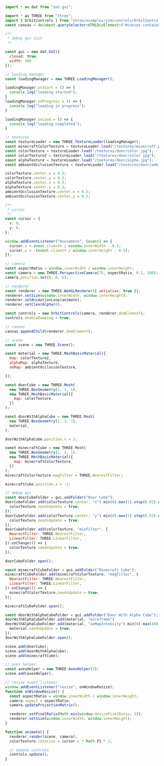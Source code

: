 
<Layout title="Debug - With dat.GUI">
  <div class="h-screen py-10 md:py-20">
    <Example12 title="Debug" description="with dat.GUI" />
  </div>
  <div class="h-screen overflow-y-scroll rounded-2xl my-10 md:my-20 container max-w-7xl place-self-center">

```javascript
import * as dat from "dat.gui";

import * as THREE from "three";
import { OrbitControls } from "three/examples/jsm/controls/OrbitControls.js";
const canvas = document.querySelector<HTMLDivElement>("#canvas-container")!;

/**
 * debug gui init
 */

const gui = new dat.GUI({
  closed: true,
  width: 400
});

// loading manager
const loadingManager = new THREE.LoadingManager();

loadingManager.onStart = () => {
  console.log("loading started");
}
loadingManager.onProgress = () => {
  console.log("loading in progress");
}

loadingManager.onLoad = () => {
  console.log("loading completed");
}

// textures
const textureLoader = new THREE.TextureLoader(loadingManager);
const minecraftColorTexture = textureLoader.load("/textures/minecraft.png");
const colorTexture = textureLoader.load("/textures/door/color.jpg");
const colorTexture2 = textureLoader.load("/textures/door/color.jpg");
const alphaTexture = textureLoader.load("/textures/door/alpha.jpg");
const ambientOcclusionTexture = textureLoader.load("/textures/door/ambientOcclusion.jpg");

colorTexture.center.x = 0.5;
colorTexture.center.y = 0.5;
alphaTexture.center.x = 0.5;
alphaTexture.center.y = 0.5;
ambientOcclusionTexture.center.x = 0.5;
ambientOcclusionTexture.center.y = 0.5;

/**
 * cursor
 */
const cursor = {
  x: 0,
  y: 0,
};

window.addEventListener("mousemove", (event) => {
  cursor.x = event.clientX / window.innerWidth - 0.5;
  cursor.y = -(event.clientY / window.innerHeight - 0.5);
});

// camera
const aspectRatio = window.innerWidth / window.innerHeight;
const camera = new THREE.PerspectiveCamera(75, aspectRatio, 0.1, 100);
camera.position.set(0, 0, 5);

// renderer
const renderer = new THREE.WebGLRenderer({ antialias: true });
renderer.setSize(window.innerWidth, window.innerHeight);
renderer.setAnimationLoop(animate);
renderer.setClearAlpha(0);

const controls = new OrbitControls(camera, renderer.domElement);
controls.enableDamping = true;

// canvas
canvas.appendChild(renderer.domElement);

// scene
const scene = new THREE.Scene();

const material = new THREE.MeshBasicMaterial({
  map: colorTexture2,
  alphaMap: alphaTexture,
  aoMap: ambientOcclusionTexture,

});

const doorCube = new THREE.Mesh(
  new THREE.BoxGeometry(1, 1, 1),
  new THREE.MeshBasicMaterial({
    map: colorTexture,
  })
);

const doorWithAlphaCube = new THREE.Mesh(
  new THREE.BoxGeometry(1, 1, 1),
  material,
);

doorWithAlphaCube.position.x = 2;

const minecraftCube = new THREE.Mesh(
  new THREE.BoxGeometry(1, 1, 1),
  new THREE.MeshBasicMaterial({
    map: minecraftColorTexture,
  })
);
minecraftColorTexture.magFilter = THREE.NearestFilter;

minecraftCube.position.x = -2;

// debug gui
const doorCubeFolder = gui.addFolder("Door Cube");
doorCubeFolder.add(colorTexture.center, "x").min(0).max(1).step(0.01).name("centerX").onChange(() => {
  colorTexture.needsUpdate = true;
});
doorCubeFolder.add(colorTexture.center, "y").min(0).max(1).step(0.01).name("centerY").onChange(() => {
  colorTexture.needsUpdate = true;
});
doorCubeFolder.add(colorTexture, "minFilter", {
  NearestFilter: THREE.NearestFilter,
  LinearFilter: THREE.LinearFilter,
}).onChange(() => {
  colorTexture.needsUpdate = true;
});

doorCubeFolder.open();

const minecraftCubeFolder = gui.addFolder("Minecraft Cube");
minecraftCubeFolder.add(minecraftColorTexture, "magFilter", {
  NearestFilter: THREE.NearestFilter,
  LinearFilter: THREE.LinearFilter,
}).onChange(() => {
  minecraftColorTexture.needsUpdate = true;
});

minecraftCubeFolder.open();

const doorWithAlphaCubeFolder = gui.addFolder("Door With Alpha Cube");
doorWithAlphaCubeFolder.add(material, "wireframe")
doorWithAlphaCubeFolder.add(material, "aoMapIntensity").min(0).max(10).step(0.01).name("aoMapIntensity").onChange(() => {
  material.needsUpdate = true;
});
doorWithAlphaCubeFolder.open();

scene.add(doorCube);
scene.add(doorWithAlphaCube);
scene.add(minecraftCube);

// axes helper
const axesHelper = new THREE.AxesHelper(2);
scene.add(axesHelper);

// resize event listener
window.addEventListener("resize", onWindowResize);
function onWindowResize() {
  const aspectRatio = window.innerWidth / window.innerHeight;
  camera.aspect = aspectRatio;
  camera.updateProjectionMatrix();

  renderer.setPixelRatio(Math.min(window.devicePixelRatio, 2));
  renderer.setSize(window.innerWidth, window.innerHeight);
}

function animate() {
  renderer.render(scene, camera);
  colorTexture.rotation = cursor.x * Math.PI * 2;

  // Update controls
  controls.update();
}
```

  </div>

</Layout>

